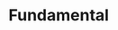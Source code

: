 # Fundamental


<ul className='grid grid-cols-1 md:grid-cols-2 lg:grid-cols-3 xl:grid-cols-4 gap-4 -ml-6'>
<ReferenceCard
    title="historical_eps"
    description="Historical earnings-per-share for a given company."
    url="fundamental/historical_eps"
    command="true"
/>
<ReferenceCard
    title="filings"
    description="Company Filings. Company filings data."
    url="fundamental/filings"
    command="true"
/>
<ReferenceCard
    title="management"
    description="Key Executives. Key executives for a given company."
    url="fundamental/management"
    command="true"
/>
<ReferenceCard
    title="overview"
    description="Company Overview. General information about a company."
    url="fundamental/overview"
    command="true"
/>
<ReferenceCard
    title="management_compensation"
    description="Get Executive Compensation. Information about the executive compensation for a given company."
    url="fundamental/management_compensation"
    command="true"
/>
<ReferenceCard
    title="dividends"
    description="Historical Dividends. Historical dividends data for a given company."
    url="fundamental/dividends"
    command="true"
/>
<ReferenceCard
    title="balance"
    description="Balance Sheet. Balance sheet statement."
    url="fundamental/balance"
    command="true"
/>
<ReferenceCard
    title="balance_growth"
    description="Balance Sheet Statement Growth. Information about the growth of the company balance sheet."
    url="fundamental/balance_growth"
    command="true"
/>
<ReferenceCard
    title="historical_attributes"
    description="Fetch the historical values of a data tag from Intrinio."
    url="fundamental/historical_attributes"
    command="true"
/>
<ReferenceCard
    title="ratios"
    description="Extensive set of ratios over time. Financial ratios for a given company."
    url="fundamental/ratios"
    command="true"
/>
<ReferenceCard
    title="multiples"
    description="Equity Valuation Multiples. Valuation multiples for a stock ticker."
    url="fundamental/multiples"
    command="true"
/>
<ReferenceCard
    title="employee_count"
    description="Historical Employees. Historical number of employees."
    url="fundamental/employee_count"
    command="true"
/>
<ReferenceCard
    title="revenue_per_segment"
    description="Revenue Business Line. Business line revenue data."
    url="fundamental/revenue_per_segment"
    command="true"
/>
<ReferenceCard
    title="trailing_dividend_yield"
    description="Trailing 1yr dividend yield."
    url="fundamental/trailing_dividend_yield"
    command="true"
/>
<ReferenceCard
    title="revenue_per_geography"
    description="Revenue Geographic. Geographic revenue data."
    url="fundamental/revenue_per_geography"
    command="true"
/>
<ReferenceCard
    title="income_growth"
    description="Income Statement Growth. Information about the growth of the company income statement."
    url="fundamental/income_growth"
    command="true"
/>
<ReferenceCard
    title="historical_splits"
    description="Historical Splits. Historical splits data."
    url="fundamental/historical_splits"
    command="true"
/>
<ReferenceCard
    title="transcript"
    description="Earnings Call Transcript. Earnings call transcript for a given company."
    url="fundamental/transcript"
    command="true"
/>
<ReferenceCard
    title="cash"
    description="Cash Flow Statement. Information about the cash flow statement."
    url="fundamental/cash"
    command="true"
/>
<ReferenceCard
    title="income"
    description="Income Statement. Report on a company's financial performance."
    url="fundamental/income"
    command="true"
/>
<ReferenceCard
    title="metrics"
    description="Key Metrics. Key metrics for a given company."
    url="fundamental/metrics"
    command="true"
/>
<ReferenceCard
    title="latest_attributes"
    description="Fetch the latest value of a data tag from Intrinio."
    url="fundamental/latest_attributes"
    command="true"
/>
<ReferenceCard
    title="search_attributes"
    description="Search Intrinio data tags."
    url="fundamental/search_attributes"
    command="true"
/>
<ReferenceCard
    title="cash_growth"
    description="Cash Flow Statement Growth. Information about the growth of the company cash flow statement."
    url="fundamental/cash_growth"
    command="true"
/>
</ul>
